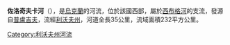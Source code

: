 '''佐洛奇夫卡河'''（{{lang-uk|Золочівка}}），是[[烏克蘭|烏克蘭]]的河流，位於該國西部，屬於[[西布格河|西布格河]]的支流，發源自[[普盧吉夫|普盧吉夫]]，流經[[利沃夫州|利沃夫州]]，河道全長35公里，流域面積232平方公里。

{{DEFAULTSORT:Золочівка}}
[[Category:利沃夫州河流|Category:利沃夫州河流]]


{{Ukraine-river-stub}}